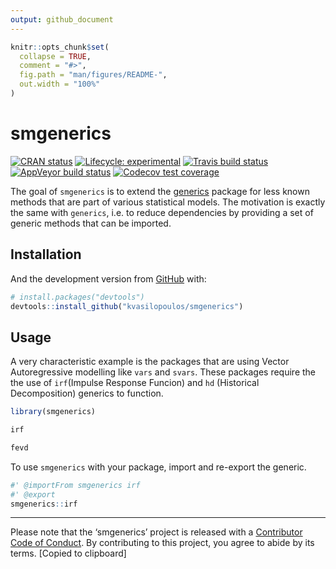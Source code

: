 ```yaml
---
output: github_document
---
```


<!-- README.md is generated from README.Rmd. Please edit that file -->

```r
knitr::opts_chunk$set(
  collapse = TRUE,
  comment = "#>",
  fig.path = "man/figures/README-",
  out.width = "100%"
)
```
# smgenerics

<!-- badges: start -->
[![CRAN status](https://www.r-pkg.org/badges/version/smgenerics)](https://cran.r-project.org/package=smgenerics)
[![Lifecycle: experimental](https://img.shields.io/badge/lifecycle-experimental-orange.svg)](https://www.tidyverse.org/lifecycle/#experimental)
[![Travis build status](https://travis-ci.org/kvasilopoulos/smgenerics.svg?branch=master)](https://travis-ci.org/kvasilopoulos/smgenerics)
[![AppVeyor build status](https://ci.appveyor.com/api/projects/status/github/kvasilopoulos/smgenerics?branch=master&svg=true)](https://ci.appveyor.com/project/kvasilopoulos/smgenerics)
[![Codecov test coverage](https://codecov.io/gh/kvasilopoulos/smgenerics/branch/master/graph/badge.svg)](https://codecov.io/gh/kvasilopoulos/smgenerics?branch=master)
<!-- badges: end -->

The goal of `smgenerics` is to extend the [generics](https://github.com/r-lib/generics) package for less known methods that are part of various statistical models. The motivation is exactly the same with `generics`, i.e. to reduce dependencies by providing a set of generic methods that can be imported.

## Installation

And the development version from [GitHub](https://github.com/) with:

``` r
# install.packages("devtools")
devtools::install_github("kvasilopoulos/smgenerics")
```
## Usage

A very characteristic example is the packages that are using Vector Autoregressive modelling
like `vars` and `svars`. These packages require the the use of `irf`(Impulse Response Funcion) and `hd` (Historical Decomposition) generics to function.

```r
library(smgenerics)

irf

fevd
```

To use `smgenerics` with your package, import and re-export the generic.

```r
#' @importFrom smgenerics irf
#' @export
smgenerics::irf
```

---
Please note that the 'smgenerics' project is released with a
  [Contributor Code of Conduct](.github/CODE_OF_CONDUCT.md).
  By contributing to this project, you agree to abide by its terms.
  [Copied to clipboard]
